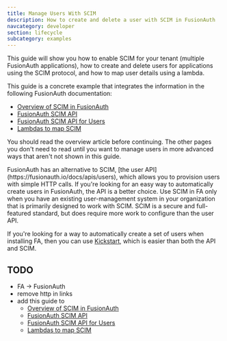 ```yaml
---
title: Manage Users With SCIM
description: How to create and delete a user with SCIM in FusionAuth
navcategory: developer
section: lifecycle
subcategory: examples
---
```



<EnterprisePlanBlurb />

This guide will show you how to enable SCIM for your tenant (multiple FusionAuth applications), how to create and delete users for applications using the SCIM protocol, and how to map user details using a lambda.

This guide is a concrete example that integrates the information in the following FusionAuth documentation:
- [Overview of SCIM in FusionAuth](https://fusionauth.io/docs/lifecycle/migrate-users/scim)
- [FusionAuth SCIM API](https://fusionauth.io/docs/apis/scim)
- [FusionAuth SCIM API for Users](https://fusionauth.io/docs/apis/scim/scim-user)
- [Lambdas to map SCIM](https://fusionauth.io/docs/extend/code/lambdas/scim-user-request-converter)

You should read the overview article before continuing. The other pages you don't need to read until you want to manage users in more advanced ways that aren't not shown in this guide.

<Aside type="note" title="When to use SCIM?">
FusionAuth has an alternative to SCIM, [the user API](https://fusionauth.io/docs/apis/users), which allows you to provision users with simple HTTP calls. If you're looking for an easy way to automatically create users in FusionAuth, the API is a better choice. Use SCIM in FA only when you have an existing user-management system in your organization that is primarily designed to work with SCIM. SCIM is a secure and full-featured standard, but does require more work to configure than the user API.

If you're looking for a way to automatically create a set of users when installing FA, then you can use [Kickstart](https://fusionauth.io/docs/get-started/download-and-install/development/kickstart), which is easier than both the API and SCIM.
</Aside>


## TODO

- FA -> FusionAuth
- remove http in links
- add this guide to
  - [Overview of SCIM in FusionAuth](https://fusionauth.io/docs/lifecycle/migrate-users/scim)
  - [FusionAuth SCIM API](https://fusionauth.io/docs/apis/scim)
  - [FusionAuth SCIM API for Users](https://fusionauth.io/docs/apis/scim/scim-user)
  - [Lambdas to map SCIM](https://fusionauth.io/docs/extend/code/lambdas/scim-user-request-converter)